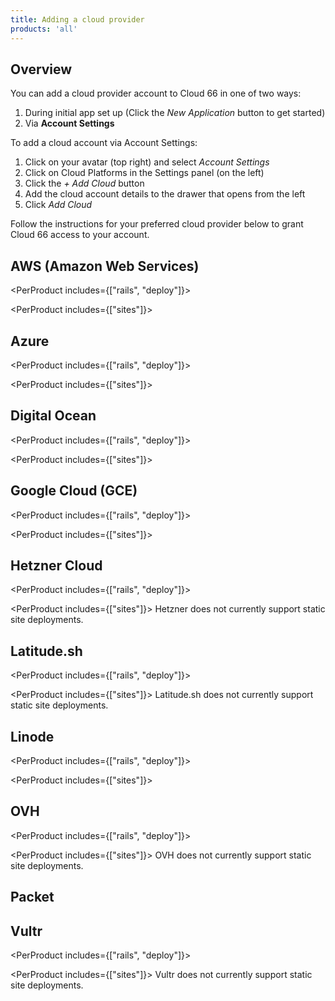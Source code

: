 ```yaml
---
title: Adding a cloud provider
products: 'all'
---
```




## Overview

You can add a cloud provider account to Cloud 66 in one of two ways:

1. During initial app set up (Click the *New Application* button to get started)
2. Via **Account Settings**

To add a cloud account via Account Settings:

1. Click on your avatar (top right) and select *Account Settings*
2. Click on Cloud Platforms in the Settings panel (on the left)
3. Click the *+ Add Cloud* button
4. Add the cloud account details to the drawer that opens from the left 
5. Click *Add Cloud*

Follow the instructions for your preferred cloud provider below to grant Cloud 66 access to your account.


## AWS (Amazon Web Services)

<PerProduct includes={["rails", "deploy"]}>
<AwsPartial />
</PerProduct>

<PerProduct includes={["sites"]}>
<AwsStaticPartial />
</PerProduct>

## Azure

<PerProduct includes={["rails", "deploy"]}>
<AzurePartial />
</PerProduct>

<PerProduct includes={["sites"]}>
<AzureStaticPartial />
</PerProduct>

## Digital Ocean

<PerProduct includes={["rails", "deploy"]}>
<DoPartial />
</PerProduct>

<PerProduct includes={["sites"]}>
<DoStaticPartial />
</PerProduct>

## Google Cloud (GCE)

<PerProduct includes={["rails", "deploy"]}>
<GcePartial />
</PerProduct>

<PerProduct includes={["sites"]}>
<GceStaticPartial />
</PerProduct>

## Hetzner Cloud
<PerProduct includes={["rails", "deploy"]}>
<HetznerPartial />
</PerProduct>

<PerProduct includes={["sites"]}>
Hetzner does not currently support static site deployments.
</PerProduct>

## Latitude.sh
<PerProduct includes={["rails", "deploy"]}>
<LatitudeshPartial />
</PerProduct>

<PerProduct includes={["sites"]}>
Latitude.sh does not currently support static site deployments.
</PerProduct>

## Linode

<PerProduct includes={["rails", "deploy"]}>
<LinodePartial />
</PerProduct>

<PerProduct includes={["sites"]}>
<LinodeStaticPartial />
</PerProduct>

## OVH
<PerProduct includes={["rails", "deploy"]}>
<OvhPartial />
</PerProduct>

<PerProduct includes={["sites"]}>
OVH does not currently support static site deployments.
</PerProduct>

## Packet
<PacketPartial />

## Vultr
<PerProduct includes={["rails", "deploy"]}>
<VultrPartial />
</PerProduct>

<PerProduct includes={["sites"]}>
Vultr does not currently support static site deployments.
</PerProduct>
